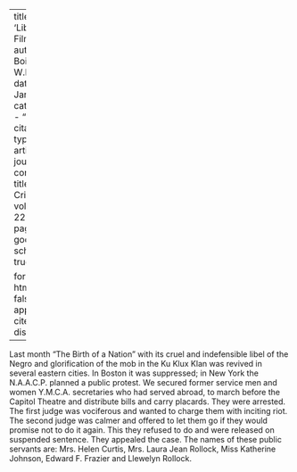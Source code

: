 
---
title: 'Libelous Film'
author: Du Bois, W.E.B.
date: Jan. 1921
categories: 
  - ""
citation: 
  type: article-journal
  container-title: The Crisis
  volume: 22
  issue: 3
  page: 102
google-scholar: true

format:
  html:
    toc: false
    appendix-cite-as: display
---





Last month "The Birth of a Nation" with its cruel and indefensible libel of the Negro and glorification of the mob in the Ku Klux Klan was revived in several eastern cities. In Boston it was suppressed; in New York the N.A.A.C.P. planned a public protest. We secured former service men and women Y.M.C.A. secretaries who had served abroad, to march before the Capitol Theatre and distribute bills and carry placards. They were arrested. The first judge was vociferous and wanted to charge them with inciting riot. The second judge was calmer and offered to let them go if they would promise not to do it again. This they refused to do and were released on suspended sentence. They appealed the case. The names of these public servants are: Mrs. Helen Curtis, Mrs. Laura Jean Rollock, Miss Katherine Johnson, Edward F. Frazier and Llewelyn Rollock. 

